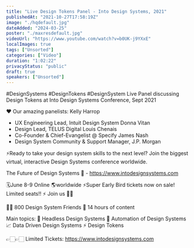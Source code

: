 ```yaml
---
title: "Live Design Tokens Panel - Into Design Systems, 2021"
publishedAt: "2021-10-27T17:58:19Z"
image: "./hqdefault.jpg"
dateAdded: "2024-03-25"
poster: "./maxresdefault.jpg"
videoUrl: "https://www.youtube.com/watch?v=b0UK-j9YXxE"
localImages: true
tags: ["Unsorted"]
categories: ["Video"]
duration: "1:02:22"
privacyStatus: "public"
draft: true
speakers: ["Unsorted"]
---
```

#DesignSystems #DesignTokens #DesignSystem
Live Panel discussing Design Tokens at Into Design Systems Conference, Sept 2021

❤️ Our amazing panelists:
Kelly Harrop
- UX Engineering Lead, Intuit Design System
Donna Vitan
- Design Lead, TELUS Digital
Louis Chenais
- Co-Founder & Chief-Evangelist @ Specify
James Nash
- Design System Community & Support Manager, J.P. Morgan

⚡️Ready to take your design system skills to the next level? 
Join the biggest virtual, interactive Design Systems conference worldwide.

The Future of Design Systems 🚀 - https://www.intodesignsystems.com

🗓️June 8-9 Online 🌎worldwide
⚡️Super Early Bird tickets now on sale! Limited seats!! ⚡️
Join us 🙌🏻

👋🏻 800 Design System Friends
🎨 14 hours of content

Main topics:
🎨 Headless Design Systems
🤖 Automation of Design Systems
📈 Data Driven Design Systems
⚡️ Design Tokens

👉🏻👉🏻 Limited Tickets: https://www.intodesignsystems.com
